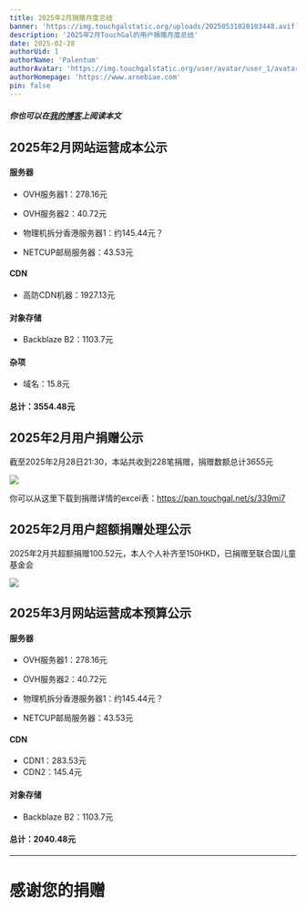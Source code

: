 ```yaml
---
title: 2025年2月捐赠月度总结
banner: 'https://img.touchgalstatic.org/uploads/20250531020103448.avif'
description: '2025年2月TouchGal的用户捐赠月度总结'
date: 2025-02-28
authorUid: 1
authorName: 'Palentum'
authorAvatar: 'https://img.touchgalstatic.org/user/avatar/user_1/avatar-mini.avif'
authorHomepage: 'https://www.arnebiae.com'
pin: false
---
```


##### 你也可以在[我的博客](https://www.arnebiae.com/p/202502dona/)上阅读本文

## 2025年2月网站运营成本公示

#### 服务器

- OVH服务器1：278.16元

- OVH服务器2：40.72元

- 物理机拆分香港服务器1：约145.44元？

- NETCUP邮局服务器：43.53元

#### CDN

- 高防CDN机器：1927.13元

#### 对象存储

- Backblaze B2：1103.7元

#### 杂项

- 域名：15.8元

#### 总计：3554.48元

## 2025年2月用户捐赠公示

截至2025年2月28日21:30，本站共收到228笔捐赠，捐赠数额总计3655元

![](https://img.touchgalstatic.org/uploads/20250531020229084.avif)

你可以从这里下载到捐赠详情的excel表：https://pan.touchgal.net/s/339mi7

## 2025年2月用户超额捐赠处理公示

2025年2月共超额捐赠100.52元，本人个人补齐至150HKD，已捐赠至联合国儿童基金会

![](https://img.touchgalstatic.org/uploads/20250531020242251.avif)

## 2025年3月网站运营成本预算公示

#### 服务器

- OVH服务器1：278.16元

- OVH服务器2：40.72元

- 物理机拆分香港服务器1：约145.44元？

- NETCUP邮局服务器：43.53元

#### CDN

- CDN1：283.53元
- CDN2：145.4元

#### 对象存储

- Backblaze B2：1103.7元

#### 总计：2040.48元

---

# 感谢您的捐赠